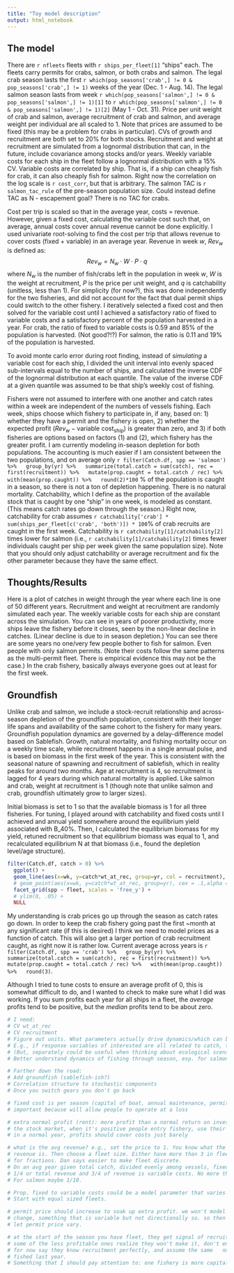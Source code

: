 ```yaml
---
title: "Toy model description"
output: html_notebook
---
```


## The model
There are `r nfleets` fleets with `r ships_per_fleet[1]` "ships" each. The fleets carry permits for crabs, salmon, or both crabs and salmon. The legal crab season lasts the first `r which(pop_seasons['crab',] != 0 & pop_seasons['crab',] != 1)` weeks of the year (Dec. 1 - Aug. 14). The legal salmon season lasts from week `r which(pop_seasons['salmon',] != 0 & pop_seasons['salmon',] != 1)[1]` to `r which(pop_seasons['salmon',] != 0 & pop_seasons['salmon',] != 1)[2]` (May 1 - Oct. 31). Price per unit weight of crab and salmon, average recruitment of crab and salmon, and average weight per individual are all scaled to 1. Note that prices are assumed to be fixed (this may be a problem for crabs in particular). CVs of growth and recruitment are both set to 20% for both stocks. Recruitment and weight at recruitment are simulated from a lognormal distribution that can, in the future, include covariance among stocks and/or years. Weekly variable costs for each ship in the fleet follow a lognormal distribution with a 15% CV. Variable costs are correlated by ship. That is, if a ship can cheaply fish for crab, it can also cheaply fish for salmon. Right now the correlation on the log scale is `r cost_corr`, but that is arbitrary. The salmon TAC is `r salmon_tac_rule` of the pre-season population size. Could instead define TAC as N - escapement goal? There is no TAC for crabs.

<!-- Fixed costs for the year (assumed to be constant in time) are calculated as 30% of average crab revenue and 10% of average salmon revenue. For crab, average revenue is calculated as the product of average weight, average recruitment, and price, divided by the number of ships targeting that stock (i.e., single permit fleet size plus dual permit fleet size). This assumes all recruits to the fishery are caught in an average year. Note this never *actually* happens, because only a fraction of the remaining stock is caught each week. For salmon, that quantity is further multiplied by the proportion of recruitment at which the total allowable catch (TAC) is set, assumed to be `r salmon_tac_rule`. This assumes that the entire TAC is caught in an average year (which can actually happen). -->

Cost per trip is scaled so that in the average year, costs = revenue. However, given a fixed cost, calculating the variable cost such that, on average, annual costs cover annual revenue cannot be done explicitly. I used univariate root-solving to find the cost per trip that allows revenue to cover costs (fixed + variable) in an average year. Revenue in week $w$, $Rev_w$ is defined as:
$$Rev_w = N_w \cdot W \cdot P \cdot  q $$
where $N_w$ is the number of fish/crabs left in the population in week $w$, $W$ is the weight at recruitment, $P$ is the price per unit weight, and $q$ is catchability (unitless, less than 1). 
For simplicity (for now?), this was done independently for the two fisheries, and did not account for the fact that dual permit ships could switch to the other fishery. I iteratively selected a fixed cost and then solved for the variable cost until I achieved a satisfactory ratio of fixed to variable costs and a satisfactory percent of the population harvested in a year. For crab, the ratio of fixed to variable costs is 0.59 and 85% of the population is harvested. (Not good?!?) For salmon, the ratio is 0.11 and 19% of the population is harvested.

To avoid monte carlo error during root finding, instead of *simulating* a variable cost for each ship, I divided the unit interval into evenly spaced sub-intervals equal to the number of ships, and calculated the inverse CDF of the lognormal distribution at each quantile. The value of the inverse CDF at a given quantile was assumed to be that ship's weekly cost of fishing.

Fishers were not assumed to interfere with one another and catch rates within a week are independent of the numbers of vessels fishing. Each week, ships choose which fishery to participate in, if any, based on: 1) whether they have a permit and the fishery is open, 2) whether the expected profit ($Rev_w - \text{variable cost}_\text{ship}$) is greater than zero, and 3) if both fisheries are options based on factors (1) and (2), which fishery has the greater profit. I am currently modeling in-season depletion for both populations. The accounting is much easier if I am consistent between the two populations, and on average only
`r filter(Catch.df, spp == 'salmon') %>%
  group_by(yr) %>%
  summarize(total.catch = sum(catch), rec = first(recruitment)) %>%
  mutate(prop.caught = total.catch / rec) %>%
  with(mean(prop.caught)) %>%
  round(2)*100`
% of the population is caught in a season, so there is not a ton of depletion happening. There is no natural mortality. Catchability, which I define as the proportion of the available stock that is caught by one "ship" in one week, is modeled as constant. (This means catch rates go down through the season.) Right now, catchability for crab assumes `r catchability['crab'] * sum(ships_per_fleet[c('crab', 'both')]) * 100`% of crab recruits are caught in the first week. Catchability is `r catchability[1]/catchability[2]` times lower for salmon (i.e., `r catchability[1]/catchability[2]` times fewer individuals caught per ship per week given the same population size). Note that you should only adjust catchability or average recruitment and fix the other parameter because they have the same effect.

## Thoughts/Results
Here is a plot of catches in weight through the year where each line is one of 50 different years. Recruitment and weight at recruitment are randomly simulated each year. The weekly variable costs for each ship are constant across the simulation. You can see in years of poorer productivity, more ships leave the fishery before it closes, seen by the non-linear decline in catches. (Linear decline is due to in season depletion.) You can see there are some years no one/very few people bother to fish for salmon. Even people with only salmon permits. (Note their costs follow the same patterns as the multi-permit fleet. There is empirical evidence this may not be the case.) In the crab fishery, basically always everyone goes out at least for the first week.

## Groundfish
Unlike crab and salmon, we include a stock-recruit relationship and across-season depletion of the groundfish population, consistent with their longer life spans and availability of the same cohort to the fishery for many years. Groundfish population dynamics are governed by a delay-difference model based on Sablefish. Growth, natural mortality, and fishing mortality occur on a weekly time scale, while recruitment happens in a single annual pulse, and is based on biomass in the first week of the year. This is consistent with the seasonal nature of spawning and recruitment of sablefish, which in reality peaks for around two months. Age at recruitment is 4, so recruitment is lagged for 4 years during which natural mortality is applied. Like salmon and crab, weight at recruitment is 1 (though note that unlike salmon and crab, groundfish ultimately grow to larger sizes). 

Initial biomass is set to 1 so that the available biomass is 1 for all three fisheries. For tuning, I played around with catchability and fixed costs until I achieved and annual yield somewhere around the equilibrium yield associated with B_40%. Then, I calculated the equilibrium biomass for my yield, retuned recruitment so that equilibrium biomass was equal to 1, and recalculated equilibrium N at that biomass (i.e., found the depletion level/age structure). 

```r
filter(Catch.df, catch > 0) %>%
  ggplot() +
  geom_line(aes(x=wk, y=catch*wt_at_rec, group=yr, col = recruitment), alpha = .5) +
  # geom_point(aes(x=wk, y=catch*wt_at_rec, group=yr), cex = .1,alpha = .5) +
  facet_grid(spp ~ fleet, scales = 'free_y') +
  # ylim(0, .05) +
  NULL

```
My understanding is crab prices go up through the season as catch rates go down. In order to keep the crab fishery going past the first ~month at any significant rate (if this is desired) I think we need to model prices as a function of catch. This will also get a larger portion of crab recruitment caught, as right now it is rather low. Current average across years is 
`r filter(Catch.df, spp == 'crab') %>%
  group_by(yr) %>%
  summarize(total.catch = sum(catch), rec = first(recruitment)) %>%
  mutate(prop.caught = total.catch / rec) %>%
  with(mean(prop.caught)) %>%
  round(3)`.

Although I tried to tune costs to ensure an average profit of 0, this is somewhat difficult to do, and I wanted to check to make sure what I did was working. If you sum profits each year for all ships in a fleet, the *average* profits tend to be positive, but the *median* profits tend to be about zero.

```r
# I need:
# CV wt_at_rec
# CV recruitment
# Figure out units. What parameters actually drive dynamics/which can be fixed to 1?
# E.g., if response variables of interested are all related to catch, then catchability and biomass influence results jointly, never separately
# (But, separately could be useful when thinking about ecological scenarios down the road)
# Better understand dynamics of fishing through season, esp. for salmon, for tuning

# Farther down the road:
# Add groundfish (sablefish-ish?)
# Correlation structure to stochastic components
# Once you switch gears you don't go back

# fixed cost is per season (capital of boat, annual maintenance, permits
# important because will allow people to operate at a loss

# extra normal profit (rent): more profit than a normal return on investment, like
# the stock market, when it's positive people entry fishery, use their licenses
# in a normal year, profits should cover costs just barely

# what is the avg revenue? e.g., set the price to 1. You know what the avg. total
# revenue is. Then choose a fleet size. Either have more than 3 in fleet or allow
# for fractions. Dan says easier to make fleet discrete. 
# On an avg year given total catch, divided evenly among vessels, fixed costs are
# 1/4 or total revenue and 3/4 of revenue is variable costs. No more than 1/3.
# For salmon maybe 1/10. 

# Prop. fixed to variable costs could be a model parameter that varies by fishery.
# Start with equal sized fleets. 

# permit price should increase to soak up extra profit. we won't model unidirectional
# change, something that is variable but not directionally so. so then we won't 
# let permit price vary. 

# at the start of the season you have fleet, they get signal of recruitment,
# some of the less profitable ones realize they won't make it, don't enter.
# for now say they know recruitment perfectly, and assume the same   number of vessels that 
# fished last year.
# Something that I should pay attention to: one fishery is more capital intensive

```